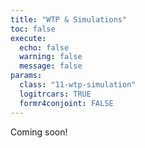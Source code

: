 ```yaml
---
title: "WTP & Simulations"
toc: false
execute:
  echo: false
  warning: false
  message: false
params:
  class: "11-wtp-simulation"
  logitrcars: TRUE
  formr4conjoint: FALSE
---
```


Coming soon!